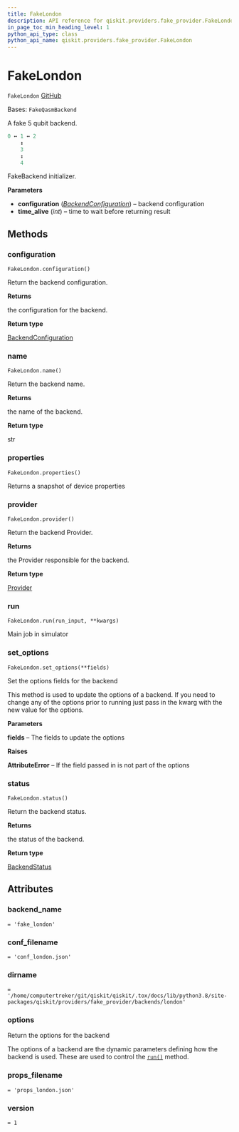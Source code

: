 ```yaml
---
title: FakeLondon
description: API reference for qiskit.providers.fake_provider.FakeLondon
in_page_toc_min_heading_level: 1
python_api_type: class
python_api_name: qiskit.providers.fake_provider.FakeLondon
---
```


# FakeLondon

<span id="qiskit.providers.fake_provider.FakeLondon" />

`FakeLondon` [GitHub](https://github.com/qiskit/qiskit/tree/stable/0.24/qiskit/providers/fake_provider/backends/london/fake_london.py "view source code")

Bases: `FakeQasmBackend`

A fake 5 qubit backend.

```python
0 ↔ 1 ↔ 2
    ↕
    3
    ↕
    4
```

FakeBackend initializer.

**Parameters**

*   **configuration** ([*BackendConfiguration*](qiskit.providers.models.BackendConfiguration "qiskit.providers.models.BackendConfiguration")) – backend configuration
*   **time\_alive** (*int*) – time to wait before returning result

## Methods

<span id="qiskit-providers-fake-provider-fakelondon-configuration" />

### configuration

<span id="qiskit.providers.fake_provider.FakeLondon.configuration" />

`FakeLondon.configuration()`

Return the backend configuration.

**Returns**

the configuration for the backend.

**Return type**

[BackendConfiguration](qiskit.providers.models.BackendConfiguration "qiskit.providers.models.BackendConfiguration")

<span id="qiskit-providers-fake-provider-fakelondon-name" />

### name

<span id="qiskit.providers.fake_provider.FakeLondon.name" />

`FakeLondon.name()`

Return the backend name.

**Returns**

the name of the backend.

**Return type**

str

<span id="qiskit-providers-fake-provider-fakelondon-properties" />

### properties

<span id="qiskit.providers.fake_provider.FakeLondon.properties" />

`FakeLondon.properties()`

Returns a snapshot of device properties

<span id="qiskit-providers-fake-provider-fakelondon-provider" />

### provider

<span id="qiskit.providers.fake_provider.FakeLondon.provider" />

`FakeLondon.provider()`

Return the backend Provider.

**Returns**

the Provider responsible for the backend.

**Return type**

[Provider](qiskit.providers.Provider "qiskit.providers.Provider")

<span id="qiskit-providers-fake-provider-fakelondon-run" />

### run

<span id="qiskit.providers.fake_provider.FakeLondon.run" />

`FakeLondon.run(run_input, **kwargs)`

Main job in simulator

<span id="qiskit-providers-fake-provider-fakelondon-set-options" />

### set\_options

<span id="qiskit.providers.fake_provider.FakeLondon.set_options" />

`FakeLondon.set_options(**fields)`

Set the options fields for the backend

This method is used to update the options of a backend. If you need to change any of the options prior to running just pass in the kwarg with the new value for the options.

**Parameters**

**fields** – The fields to update the options

**Raises**

**AttributeError** – If the field passed in is not part of the options

<span id="qiskit-providers-fake-provider-fakelondon-status" />

### status

<span id="qiskit.providers.fake_provider.FakeLondon.status" />

`FakeLondon.status()`

Return the backend status.

**Returns**

the status of the backend.

**Return type**

[BackendStatus](qiskit.providers.models.BackendStatus "qiskit.providers.models.BackendStatus")

## Attributes

<span id="qiskit.providers.fake_provider.FakeLondon.backend_name" />

### backend\_name

`= 'fake_london'`

<span id="qiskit.providers.fake_provider.FakeLondon.conf_filename" />

### conf\_filename

`= 'conf_london.json'`

<span id="qiskit.providers.fake_provider.FakeLondon.dirname" />

### dirname

`= '/home/computertreker/git/qiskit/qiskit/.tox/docs/lib/python3.8/site-packages/qiskit/providers/fake_provider/backends/london'`

<span id="qiskit.providers.fake_provider.FakeLondon.options" />

### options

Return the options for the backend

The options of a backend are the dynamic parameters defining how the backend is used. These are used to control the [`run()`](qiskit.providers.fake_provider.FakeLondon#run "qiskit.providers.fake_provider.FakeLondon.run") method.

<span id="qiskit.providers.fake_provider.FakeLondon.props_filename" />

### props\_filename

`= 'props_london.json'`

<span id="qiskit.providers.fake_provider.FakeLondon.version" />

### version

`= 1`

